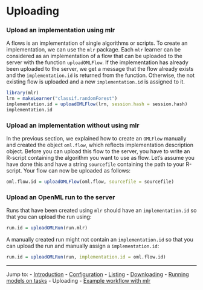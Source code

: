 Uploading
=========

### Upload an implementation using mlr

A flows is an implementation of single algorithms or scripts. To create an implementation, we can use the `mlr` package. Each `mlr` learner can be considered as an implementation of a flow that can be uploaded to the server with the function `uploadOMLFlow`.
If the implementation has already been uploaded to the server, we get a message that the flow already exists and the `implementation.id` is returned from the function. Otherwise, the not existing flow is uploaded and a new `implementation.id` is assigned to it.

```r
library(mlr)
lrn = makeLearner("classif.randomForest")
implementation.id = uploadOMLFlow(lrn, session.hash = session.hash)
implementation.id
```

### Upload an implementation without using mlr

In the previous section, we explained how to create an `OMLFlow` manually and created the object `oml.flow`, which reflects implementation description object. Before you can upload this flow to the server, you have to write an R-script containing the algorithm you want to use as flow. Let's assume you have done this and have a string `sourcefile` containing the path to your R-script. Your flow can now be uploaded as follows:

```r
oml.flow.id = uploadOMLFlow(oml.flow, sourcefile = sourcefile)
```

### Upload an OpenML run to the server

Runs that have been created using `mlr` should have an `implementation.id` so that you can upload the run using:

```r
run.id = uploadOMLRun(run.mlr)
```

A manually created run might not contain an `implementation.id` so that you can upload the run and manually assign a `implementation.id`:

```r
run.id = uploadOMLRun(run, implementation.id = oml.flow.id)
```

----------------------------------------------------------------------------------------------------
Jump to:
- [Introduction](1-Introduction.md)
- [Configuration](2-Configuration.md)
- [Listing](3-Listing.md)
- [Downloading](4-Downloading.md)
- [Running models on tasks](5-Running.md)
- Uploading
- [Example workflow with mlr](7-Example-workflow-with-mlr.md)
